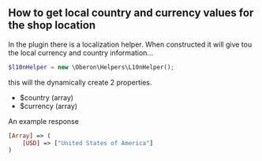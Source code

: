 ## How to get local country and currency values for the shop location

In the plugin there is a localization helper. When constructed it will give tou the local currency and country information...

```php
$l10nHelper = new \Oberon\Helpers\L10nHelper();
```

this will the dynamically create 2 properties.

* $country (array)
* $currency (array)

An example response

```php
[Array] => (
    [USD] => ["United States of America"]
)
```